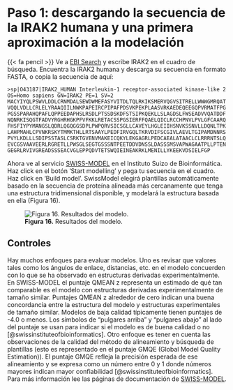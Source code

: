 # Paso 1: descargando la secuencia de la IRAK2 humana y una primera aproximación a la modelación

{{< fa pencil >}} Ve a [EBI Search](https://www.ebi.ac.uk/ebisearch/) y
escribe IRAK2 en el cuadro de búsqueda. Encuentra la IRAK2 humana y descarga
su secuencia en formato FASTA, o copia la secuencia de aquí:

```
>sp|O43187|IRAK2_HUMAN Interleukin-1 receptor-associated kinase-like 2 OS=Homo sapiens GN=IRAK2 PE=1 SV=2 MACYIYQLPSWVLDDLCRNMDALSEWDWMEFASYVITDLTQLRKIKSMERVQGVSITRELLWWWGMRQAT
VQQLVDLLCRLELYRAAQIILNWKPAPEIRCPIPAFPDSVKPEKPLAASVRKAEDEQEEGQPVRMATFPG
PGSSPARAHQPAFLQPPEEDAPHSLRSDLPTSSDSKDFSTSIPKQEKLLSLAGDSLFWSEADVVQATDDF
NQNRKISQGTFADVYRGHRHGKPFVFKKLRETACSSPGSIERFFQAELQICLRCCHPNVLPVLGFCAARQ
FHSFIYPYMANGSLQDRLQGQGGSDPLPWPQRVSICSGLLCAVEYLHGLEIIHSNVKSSNVLLDQNLTPK
LAHPMAHLCPVNKRSKYTMMKTHLLRTSAAYLPEDFIRVGQLTKRVDIFSCGIVLAEVLTGIPAMDNNRS
PVYLKDLLLSDIPSSTASLCSRKTGVENVMAKEICQKYLEKGAGRLPEDCAEALATAACLCLRRRNTSLQ
EVCGSVAAVEERLRGRETLLPWSGLSEGTGSSSNTPEETDDVDNSSLDASSSMSVAPWAGAATPLLPTEN
GEGRLRVIVGREADSSSEACVGLEPPQDVTETSWQIEINEAKRKLMENILLYKEEKVDSIELFGP
```

Ahora ve al servicio [SWISS-MODEL](http://swissmodel.expasy.org/) en el
Instituto Suizo de Bioinformática. Haz click en el botón 'Start modelling' y
pega tu secuencia en el cuadro. Haz click en 'Build model'. SwissModel
elegirá plantillas automáticamente basado en la secuencia de proteína
alineada más cercanamente que tenga una estructura tridimensional
disponible, y modelará la estructura basada en ella (Figura 16).

![**Figura 16.** Resultados del
modelo.](https://www.ebi.ac.uk/training/online/courses/bioinformatics-terrified/wp-content/uploads/sites/4/2019/09/fig_13.png)

## Controles

Hay muchos enfoques para evaluar modelos. Uno es revisar que valores tales
como los ángulos de enlace, distancias, etc. en el modelo concuerden con lo
que se ha observado en estructuras derivadas experimentalmente. En
SWISS-MODEL el puntaje QMEAN z representa un estimado de qué tan comparable es
el modelo con estructuras derivadas experimentalmente de tamaño similar.
Puntajes QMEAN z alrededor de cero indican una buena concordancia entre la
estructura del modelo y estructuras experimentales de tamaño similar.
Modelos de baja calidad típicamente tienen puntajes de -4.0 o menos. Los
símbolos de "pulgares arriba" y "pulgares abajo" al lado del puntaje se usan
para indicar si el modelo es de buena calidad o no
[@swissinstituteofbioinformatics]. Otro enfoque es tener en cuenta las
observaciones de la calidad del método de alineamiento y búsqueda de
plantillas (esto es representado en el puntaje GMQE (Global Model Quality
Estimation)). El puntaje GMQE refleja la precisión esperada de ese
alineamiento y se expresa como un número entre 0 y 1 donde números mayores
indican mayor confiabilidad [@swissinstituteofbioinformatics]. Para más
información lee las páginas de documentación de
[SWISS-MODEL](https://swissmodel.expasy.org/docs/help).
